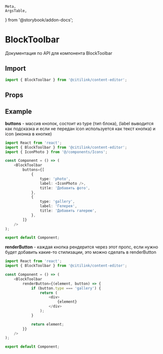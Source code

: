    Meta,
    ArgsTable,
} from '@storybook/addon-docs';


<Meta
    id="BlockToolbar"
    title="Components/BlockToolbar/Api"
/>

# BlockToolbar

Документация по API для компонента BlockToolbar

## Import

```typescript
import { BlockToolbar } from '@citilink/content-editor';
```

## Props

<ArgsTable of={BlockToolbar}/>

## Example

**buttons** - массив кнопок, состоит из type (тип блока), (label выводится как подсказка
и если не передан icon используется как текст кнопка) и icon (иконка в кнопке)

```typescript jsx
import React from 'react';
import { BlockToolbar } from '@citilink/content-editor';
import { IconPhoto } from '@/components/Icons';

const Component = () => (
    <BlockToolbar
        buttons={[
            {
                type: 'photo',
                label: <IconPhoto />,
                title: 'Добавить фото',
            },
            {
                type: 'gallery',
                label: 'Гелерея',
                title: 'Добавить галерею',
            },
        ]}
    />
);

export default Component;
```


**renderButton** - каждая кнопка рендерится через этот пропс, если нужно будет добавить какие-то стилизации,
это можно сделать в renderButton

```typescript jsx
import React from 'react';
import { BlockToolbar } from '@citilink/content-editor';

const Component = () => (
    <BlockToolbar
        renderButton={(element, button) => {
            if (button.type === 'gallery') {
                return (
                    <div>
                        {element}
                    </div>
                );
            }

            return element;
        }}
    />
);

export default Component;
```

